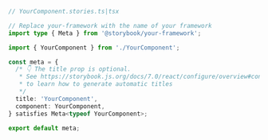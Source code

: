 ```ts
// YourComponent.stories.ts|tsx

// Replace your-framework with the name of your framework
import type { Meta } from '@storybook/your-framework';

import { YourComponent } from './YourComponent';

const meta = {
  /* 👇 The title prop is optional.
   * See https://storybook.js.org/docs/7.0/react/configure/overview#configure-story-loading
   * to learn how to generate automatic titles
   */
  title: 'YourComponent',
  component: YourComponent,
} satisfies Meta<typeof YourComponent>;

export default meta;
```
